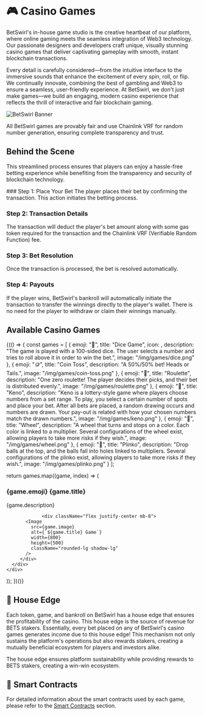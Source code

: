 
# 🎮 Casino Games

BetSwirl's in-house game studio is the creative heartbeat of our platform, where online gaming meets the seamless integration of Web3 technology. Our passionate designers and developers craft unique, visually stunning casino games that deliver captivating gameplay with smooth, instant blockchain transactions.

Every detail is carefully considered—from the intuitive interface to the immersive sounds that enhance the excitement of every spin, roll, or flip. We continually innovate, combining the best of gambling and Web3 to ensure a seamless, user-friendly experience. At BetSwirl, we don't just make games—we build an engaging, modern casino experience that reflects the thrill of interactive and fair blockchain gaming.

<Image 
  src="/img/headers/casino.png" 
  alt="BetSwirl Banner" 
  width={1200} 
  height={300} 
  className="w-full rounded-lg mb-6"
  priority
/>

<Callout type="info">
  All BetSwirl games are provably fair and use Chainlink VRF for random number generation, ensuring complete transparency and trust.
</Callout>

## Behind the Scene

This streamlined process ensures that players can enjoy a hassle-free betting experience while benefiting from the transparency and security of blockchain technology.

<Steps>
### Step 1: Place Your Bet
The player places their bet by confirming the transaction. This action initiates the betting process.

### Step 2: Transaction Details
The transaction will deduct the player's bet amount along with some gas token required for the transaction and the Chainlink VRF (Verifiable Random Function) fee.

### Step 3: Bet Resolution
Once the transaction is processed, the bet is resolved automatically.

### Step 4: Payouts
If the player wins, BetSwirl's bankroll will automatically initiate the transaction to transfer the winnings directly to the player's wallet. There is no need for the player to withdraw or claim their winnings manually.
</Steps>

## Available Casino Games

{(() => {
  const games = [
    {
      emoji: "🎲",
      title: "Dice Game",
      icon: <Dices className="text-blue-500" />,
      description: "The game is played with a 100-sided dice. The user selects a number and tries to roll above it in order to win the bet.",
      image: "/img/games/dice.png"
    },
    {
      emoji: "🪙",
      title: "Coin Toss",
      description: "A 50%/50% bet! Heads or Tails.",
      image: "/img/games/coin-toss.png"
    },
    {
      emoji: "🛞",
      title: "Roulette",
      description: "One zero roulette! The player decides their picks, and their bet is distributed evenly.",
      image: "/img/games/roulette.png"
    },
    {
      emoji: "🎯",
      title: "Keno",
      description: "Keno is a lottery-style game where players choose numbers from a set range. To play, you select a certain number of spots and place your bet. After all bets are placed, a random drawing occurs and numbers are drawn. Your pay-out is related with how your chosen numbers match the drawn numbers.",
      image: "/img/games/keno.png"
    },
    {
      emoji: "🎡",
      title: "Wheel",
      description: "A wheel that turns and stops on a color. Each color is linked to a multiplier. Several configurations of the wheel exist, allowing players to take more risks if they wish.",
      image: "/img/games/wheel.png"
    },
    {
      emoji: "🎱",
      title: "Plinko",
      description: "Drop balls at the top, and the balls fall into holes linked to multipliers. Several configurations of the plinko exist, allowing players to take more risks if they wish.",
      image: "/img/games/plinko.png"
    }
  ];

  return games.map((game, index) => (
    <div key={index}>
      <h3 className="text-2xl font-bold p-2">{game.emoji} {game.title}</h3>
      <div className="flex flex-col w-full bg-card text-card-foreground rounded-lg">
        <div className="text-base leading-relaxed p-2 mb-4">
          {game.description}
        </div>
        
                 <div className="flex justify-center mb-8">
           <Image 
             src={game.image} 
             alt={`${game.title} Game`} 
             width={800} 
             height={500} 
             className="rounded-lg shadow-lg"
           />
         </div>
      </div>
    </div>
  ));
})()}

## 🏦 House Edge

Each token, game, and bankroll on BetSwirl has a house edge that ensures the profitability of the casino. This house edge is the source of revenue for BETS stakers. Essentially, every bet placed on any of BetSwirl's casino games generates income due to this house edge! This mechanism not only sustains the platform's operations but also rewards stakers, creating a mutually beneficial ecosystem for players and investors alike.

<Callout type="warning">
  The house edge ensures platform sustainability while providing rewards to BETS stakers, creating a win-win ecosystem.
</Callout>

## 🔗 Smart Contracts

For detailed information about the smart contracts used by each game, please refer to the [Smart Contracts](/protocol-hub/protocol/contracts#-casino-game-contracts) section.